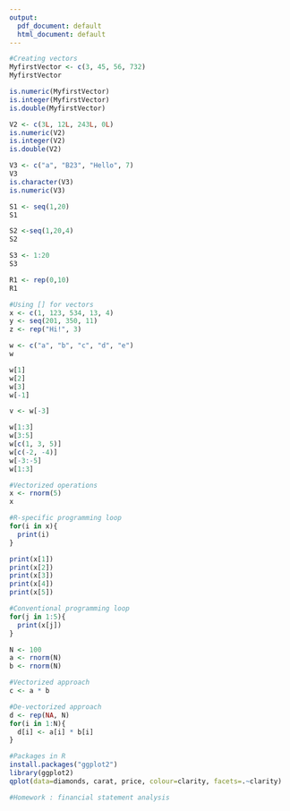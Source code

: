 ```yaml
---
output:
  pdf_document: default
  html_document: default
---
```

```r
#Creating vectors
MyfirstVector <- c(3, 45, 56, 732)
MyfirstVector

is.numeric(MyfirstVector)
is.integer(MyfirstVector)
is.double(MyfirstVector)

V2 <- c(3L, 12L, 243L, 0L)
is.numeric(V2)
is.integer(V2)
is.double(V2)

V3 <- c("a", "B23", "Hello", 7)
V3
is.character(V3)
is.numeric(V3)

S1 <- seq(1,20)
S1

S2 <-seq(1,20,4)
S2

S3 <- 1:20
S3

R1 <- rep(0,10)
R1


```

```r
#Using [] for vectors
x <- c(1, 123, 534, 13, 4)
y <- seq(201, 350, 11)
z <- rep("Hi!", 3)

w <- c("a", "b", "c", "d", "e")
w

w[1]
w[2]
w[3]
w[-1]

v <- w[-3]

w[1:3]
w[3:5]
w[c(1, 3, 5)]
w[c(-2, -4)]
w[-3:-5]
w[1:3]


```

```r
#Vectorized operations
x <- rnorm(5)
x

#R-specific programming loop
for(i in x){
  print(i)
}

print(x[1])
print(x[2])
print(x[3])
print(x[4])
print(x[5])

#Conventional programming loop
for(j in 1:5){
  print(x[j])
}

N <- 100
a <- rnorm(N)
b <- rnorm(N)

#Vectorized approach
c <- a * b

#De-vectorized approach
d <- rep(NA, N)
for(i in 1:N){
  d[i] <- a[i] * b[i]
}

```
```r
#Packages in R
install.packages("ggplot2")
library(ggplot2)
qplot(data=diamonds, carat, price, colour=clarity, facets=.~clarity)
```

```r
#Homework : financial statement analysis
 
```


